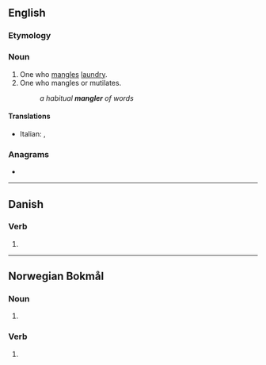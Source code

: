 ==English==

===Etymology===
{{affix|en|mangle|-er|id2=agent noun}}

===Noun===
{{en-noun}}

# One who [[mangle]]s [[laundry]].
# One who mangles or mutilates.
#: ''a habitual '''mangler''' of words''

====Translations====
{{trans-top|person who mangles laundry}}
* Italian: {{t|it|manganatore|m}}, {{t|it|manganatrice|f}}
{{trans-mid}}
{{trans-bottom}}

===Anagrams===
* {{anagrams|en|a=aeglmnr|Glenarm}}

----

==Danish==

===Verb===
{{head|da|verb form}}

# {{present tense of|da|mangle}}

----

==Norwegian Bokmål==

===Noun===
{{head|nb|noun form|g=m}}

# {{inflection of|nb|mangel||indefinite|p}}

===Verb===
{{nb-verb-form}}

# {{infl of|nb|mangle||pres|tense}}